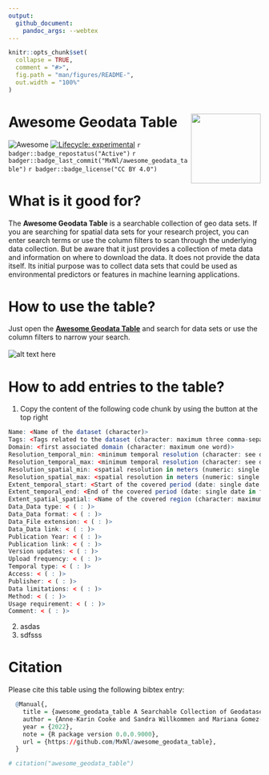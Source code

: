 ```yaml
---
output: 
  github_document:
    pandoc_args: --webtex
---
```


<!-- README.md is generated from README.Rmd. Please edit that file -->

```r
knitr::opts_chunk$set(
  collapse = TRUE,
  comment = "#>",
  fig.path = "man/figures/README-",
  out.width = "100%"
)
```

# Awesome Geodata Table <img src='man/figures/awesome_geodata_table_logo.png' align="right" height="139"/>

<!-- badges: start -->
![Awesome](https://cdn.rawgit.com/sindresorhus/awesome/d7305f38d29fed78fa85652e3a63e154dd8e8829/media/badge.svg)
[![Lifecycle: experimental](https://img.shields.io/badge/lifecycle-experimental-orange.svg)](https://lifecycle.r-lib.org/articles/stages.html#experimental)
`r badger::badge_repostatus("Active")`
`r badger::badge_last_commit("MxNl/awesome_geodata_table")`
`r badger::badge_license("CC BY 4.0")`
<!-- badges: end -->

# What is it good for?

The **Awesome Geodata Table** is a searchable collection of geo data sets. If you are searching for spatial data sets for your research project, you can enter search terms or use the column filters to scan through the underlying data collection. But be aware that it just provides a collection of meta data and information on where to download the data. It does not provide the data itself. Its initial purpose was to collect data sets that could be used as environmental predictors or features in machine learning applications.

# How to use the table?

Just open the [**Awesome Geodata Table**](https://mxnl.github.io/awesome_geodata_table/) and search for data sets or use the column filters to narrow your search.
<br><br>
![alt text here](man/figures/awesomegeodatatable_howto.gif)


# How to add entries to the table?

  1. Copy the content of the following code chunk by using the button at the top right
```r
Name: <Name of the dataset (character)>
Tags: <Tags related to the dataset (character: maximum three comma-separated tags)>
Domain: <first associated domain (character: maximum one word)>
Resolution_temporal_min: <minimum temporal resolution (character: see details)>
Resolution_temporal_max: <minimum temporal resolution (character: see details)>
Resolution_spatial_min: <spatial resolution in meters (numeric: single number)>
Resolution_spatial_max: <spatial resolution in meters (numeric: single number)>
Extent_temporal_start: <Start of the covered period (date: single date in format YY-MM-DD)>
Extent_temporal_end: <End of the covered period (date: single date in format YY-MM-DD)>
Extent_spatial_spatial: <Name of the covered region (character: maximum one word)>
Data_Data type: < ( : )>
Data_Data format: < ( : )>
Data_File extension: < ( : )>
Data_Data link: < ( : )>
Publication Year: < ( : )>
Publication link: < ( : )>
Version updates: < ( : )>
Upload frequency: < ( : )>
Temporal type: < ( : )>
Access: < ( : )>
Publisher: < ( : )>
Data limitations: < ( : )>
Method: < ( : )>
Usage requirement: < ( : )>
Comment: < ( : )>
```
  
  2. asdas
  3. sdfsss


# Citation

Please cite this table using the following bibtex entry:
```r
  @Manual{,
    title = {awesome_geodata_table A Searchable Collection of Geodatasets Maintained by its Community},
    author = {Anne-Karin Cooke and Sandra Willkommen and Mariana Gomez-Ospina and Maximilian Nölscher},
    year = {2022},
    note = {R package version 0.0.0.9000},
    url = {https://github.com/MxNl/awesome_geodata_table},
  }
```



```r
# citation("awesome_geodata_table")
```
